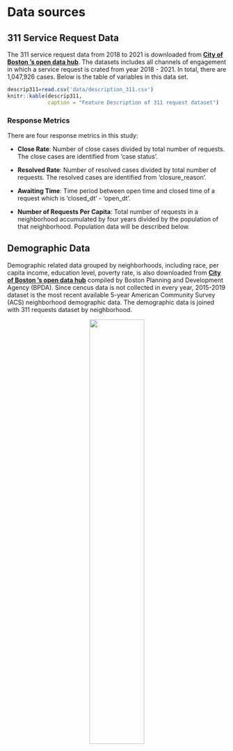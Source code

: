 # Data sources

## 311 Service Request Data

The 311 service request data from 2018 to 2021 is downloaded from  [**City of Boston 's open data hub**](https://data.boston.gov/dataset/311-service-requests). The datasets includes all channels of engagement in which a service request is crated from year 2018 - 2021. In total, there are 1,047,926 cases. Below is the table of variables in this data set.

```r
descrip311=read.csv('data/description_311.csv')
knitr::kable(descrip311,
             caption = "Feature Description of 311 request dataset")
```
### Response Metrics

There are four response metrics in this study:

- **Close Rate**: Number of close cases divided by total number of requests. The close cases are identified from 'case status'.

- **Resolved Rate**: Number of resolved cases divided by total number of requests. The resolved cases are identified from 'closure_reason'. 

- **Awaiting Time**: Time period between open time and closed time of a request which is 'closed_dt' - 'open_dt'. 

- **Number of Requests  Per Capita**: Total number of requests in a neighborhood accumulated by four years divided by the population of that neighborhood. Population data will be described below. 

## Demographic Data

Demographic related data grouped by neighborhoods, including race, per capita income, education level, poverty rate, is also downloaded from  [**City of Boston 's open data hub**](https://data.boston.gov/dataset/neighborhood-demographics) compiled by Boston Planning and Development Agency (BPDA). Since cencus data is not collected in every year, 2015-2019 dataset is the most recent available 5-year American Community Survey (ACS) neighborhood demographic data. The demographic data is joined with 311 requests dataset by neighborhood.

<center>
![](image/neighborhood.png){width=50%}




